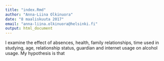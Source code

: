 ```yaml
---
title: "index.Rmd"
author: "Anna-Liina Olkinuora"
date: "8 maaliskuuta 2017"
email: "anna-liina.olkinuora@helsinki.fi"
output: html_document
---
```


I examine the effect of absences, health, family relationships, time used in studying, age, relationship status, guardian and internet usage on alcohol usage. My hypothesis is that 